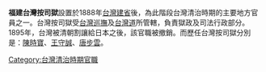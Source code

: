 '''福建台灣按司獄'''設置於1888年[[台灣建省|台灣建省]]後，為此階段台灣清治時期的主要地方官員之一。台灣按司獄受[[台灣巡撫|台灣巡撫]]及[[台灣道|台灣道]]所管轄，負責獄政及司法行政部分。1895年，台灣被清朝割讓給日本之後，該官職被撤銷。而歷任台灣按司獄分別是：[[陳時寶|陳時寶]]、[[王守誠|王守誠]]、[[唐步雲|唐步雲]]。

{{Government-official-hist-stub}}

[[Category:台灣清治時期官職|Category:台灣清治時期官職]]